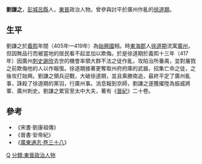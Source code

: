 {{Otheruses|other=名为劉謙之的其他人物|劉益 (正統進士)}}

'''劉謙之'''，[[彭城|彭城]][[呂縣|呂縣]]人，[[東晉|東晉]]政治人物。曾參與討平於廣州作亂的[[徐道期|徐道期]]。

== 生平 ==
劉謙之於[[義熙_(東晉)|義熙]]年間（405年—419年）為[[始興國|始興國]]相。時[[東海郡|東海郡]]人[[徐道期|徐道期]]流寓[[廣州_(古代)|廣州]]，但因無品行而被當地的居民看不起並加以欺侮。於是徐道期於義熙十三年（417年）因廣州[[刺史|刺史]][[謝欣|謝欣]]去世的機會率領大群不法之徒作亂，攻陷治所番禺，並對屠戮之前欺侮他的人以作報復。徐道期接著更奪取州府府庫的武器，招集亡命之徒，之後攻打始興。劉謙之領兵迎戰，大破徐道期，並且乘勝南追，最終平定了廣州亂事，誅殺了徐道期的黨羽，行廣州事。消息報到京師，劉謙之遂獲擢陞為振威將軍、廣州刺史。劉謙之累官至太中大夫，著有《[[晉紀|晉紀]]》二十卷。

==參考==
*《宋書·劉康祖傳》
*《晉書·安帝紀》
*《[http://archive.org/stream/06041853.cn#page/n146/mode/2up 廣東通志‧卷三十八]》

{{Authority control}}

{{DEFAULTSORT:}}
[[分類:劉姓|Q]]
[[分類:東晉政治人物|分類:東晉政治人物]]